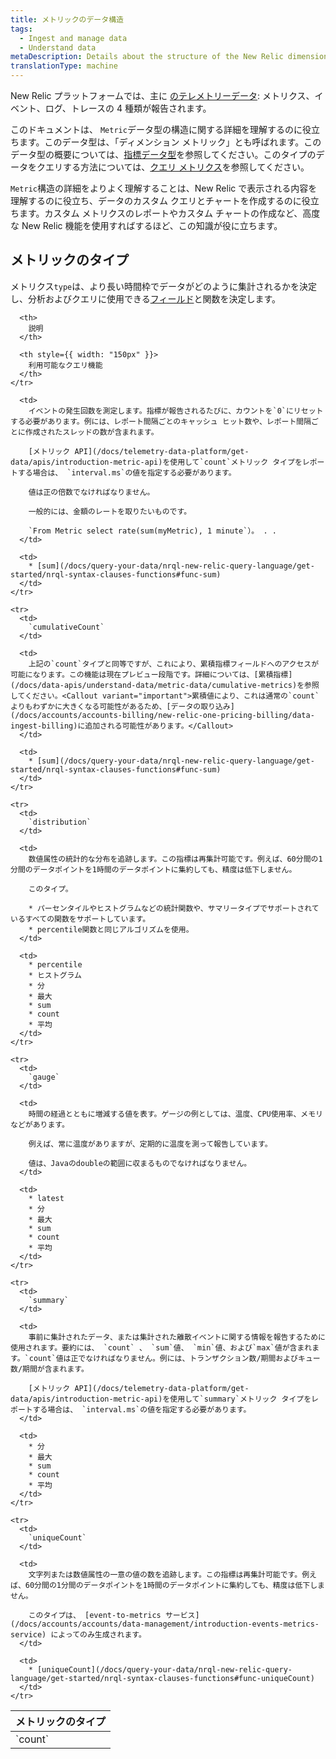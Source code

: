 ```yaml
---
title: メトリックのデータ構造
tags:
  - Ingest and manage data
  - Understand data
metaDescription: Details about the structure of the New Relic dimensional metric data type (the Metric data object).
translationType: machine
---
```


New Relic プラットフォームでは、主に [のテレメトリーデータ](/docs/telemetry-data-platform/ingest-manage-data/understand-data/new-relic-data-types): メトリクス、イベント、ログ、トレースの 4 種類が報告されます。

このドキュメントは、 `Metric`データ型の構造に関する詳細を理解するのに役立ちます。このデータ型は、「ディメンション メトリック」とも呼ばれます。このデータ型の概要については、[指標データ型](/docs/data-apis/understand-data/new-relic-data-types/#metrics)を参照してください。このタイプのデータをクエリする方法については、[クエリ メトリクス](/docs/telemetry-data-platform/get-data/apis/query-metric-data-type)を参照してください。

`Metric`構造の詳細をよりよく理解することは、New Relic で表示される内容を理解するのに役立ち、データのカスタム クエリとチャートを作成するのに役立ちます。カスタム メトリクスのレポートやカスタム チャートの作成など、高度な New Relic 機能を使用すればするほど、この知識が役に立ちます。

## メトリックのタイプ

メトリクス`type`は、より長い時間枠でデータがどのように集計されるかを決定し、分析およびクエリに使用できる[フィールド](/docs/query-your-data/nrql-new-relic-query-language/get-started/nrql-syntax-clauses-functions/#func-getfield)と関数を決定します。

<table>
  <thead>
    <tr>
      <th style={{ width: "200px" }}>
        メトリックのタイプ
      </th>

      <th>
        説明
      </th>

      <th style={{ width: "150px" }}>
        利用可能なクエリ機能
      </th>
    </tr>
  </thead>

  <tbody>
    <tr>
      <td>
        `count`
      </td>

      <td>
        イベントの発生回数を測定します。指標が報告されるたびに、カウントを`0`にリセットする必要があります。例には、レポート間隔ごとのキャッシュ ヒット数や、レポート間隔ごとに作成されたスレッドの数が含まれます。

        [メトリック API](/docs/telemetry-data-platform/get-data/apis/introduction-metric-api)を使用して`count`メトリック タイプをレポートする場合は、 `interval.ms`の値を指定する必要があります。

        値は正の倍数でなければなりません。

        一般的には、金額のレートを取りたいものです。

        `From Metric select rate(sum(myMetric), 1 minute`）。 . .
      </td>

      <td>
        * [sum](/docs/query-your-data/nrql-new-relic-query-language/get-started/nrql-syntax-clauses-functions#func-sum)
      </td>
    </tr>

    <tr>
      <td>
        `cumulativeCount`
      </td>

      <td>
        上記の`count`タイプと同等ですが、これにより、累積指標フィールドへのアクセスが可能になります。この機能は現在プレビュー段階です。詳細については、[累積指標](/docs/data-apis/understand-data/metric-data/cumulative-metrics)を参照してください。<Callout variant="important">累積値により、これは通常の`count`よりもわずかに大きくなる可能性があるため、[データの取り込み](/docs/accounts/accounts-billing/new-relic-one-pricing-billing/data-ingest-billing)に追加される可能性があります。</Callout>
      </td>

      <td>
        * [sum](/docs/query-your-data/nrql-new-relic-query-language/get-started/nrql-syntax-clauses-functions#func-sum)
      </td>
    </tr>

    <tr>
      <td>
        `distribution`
      </td>

      <td>
        数値属性の統計的な分布を追跡します。この指標は再集計可能です。例えば、60分間の1分間のデータポイントを1時間のデータポイントに集約しても、精度は低下しません。

        このタイプ。

        * パーセンタイルやヒストグラムなどの統計関数や、サマリータイプでサポートされているすべての関数をサポートしています。
        * percentile関数と同じアルゴリズムを使用。
      </td>

      <td>
        * percentile
        * ヒストグラム
        * 分
        * 最大
        * sum
        * count
        * 平均
      </td>
    </tr>

    <tr>
      <td>
        `gauge`
      </td>

      <td>
        時間の経過とともに増減する値を表す。ゲージの例としては、温度、CPU使用率、メモリなどがあります。

        例えば、常に温度がありますが、定期的に温度を測って報告しています。

        値は、Javaのdoubleの範囲に収まるものでなければなりません。
      </td>

      <td>
        * latest
        * 分
        * 最大
        * sum
        * count
        * 平均
      </td>
    </tr>

    <tr>
      <td>
        `summary`
      </td>

      <td>
        事前に集計されたデータ、または集計された離散イベントに関する情報を報告するために使用されます。要約には、 `count` 、 `sum`値、 `min`値、および`max`値が含まれます。`count`値は正でなければなりません。例には、トランザクション数/期間およびキュー数/期間が含まれます。

        [メトリック API](/docs/telemetry-data-platform/get-data/apis/introduction-metric-api)を使用して`summary`メトリック タイプをレポートする場合は、 `interval.ms`の値を指定する必要があります。
      </td>

      <td>
        * 分
        * 最大
        * sum
        * count
        * 平均
      </td>
    </tr>

    <tr>
      <td>
        `uniqueCount`
      </td>

      <td>
        文字列または数値属性の一意の値の数を追跡します。この指標は再集計可能です。例えば、60分間の1分間のデータポイントを1時間のデータポイントに集約しても、精度は低下しません。

        このタイプは、 [event-to-metrics サービス](/docs/accounts/accounts/data-management/introduction-events-metrics-service) によってのみ生成されます。
      </td>

      <td>
        * [uniqueCount](/docs/query-your-data/nrql-new-relic-query-language/get-started/nrql-syntax-clauses-functions#func-uniqueCount)
      </td>
    </tr>
  </tbody>
</table>